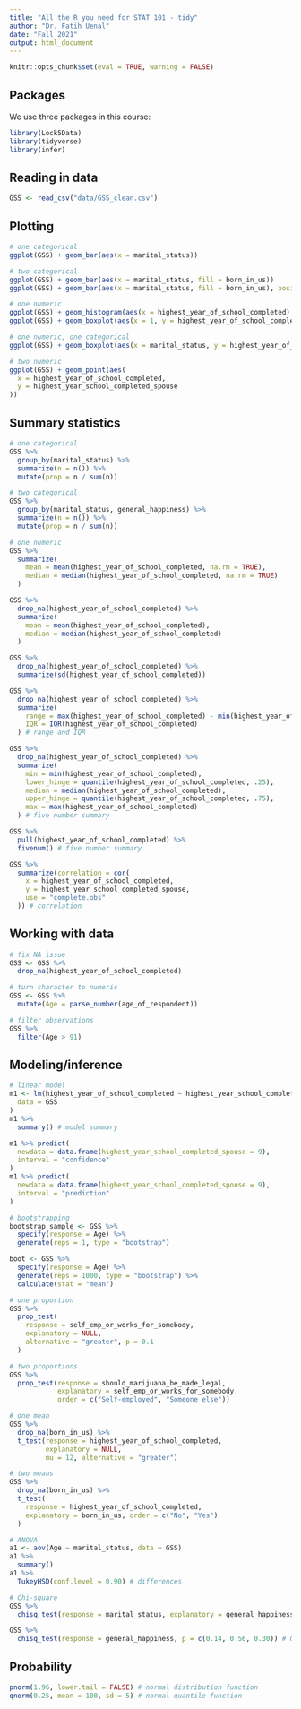 ```yaml
---
title: "All the R you need for STAT 101 - tidy"
author: "Dr. Fatih Uenal"
date: "Fall 2021"
output: html_document
---
```


```r
knitr::opts_chunk$set(eval = TRUE, warning = FALSE)
```

## Packages

We use three packages in this course:

```r
library(Lock5Data)
library(tidyverse)
library(infer)
```

## Reading in data

```r
GSS <- read_csv("data/GSS_clean.csv")
```

## Plotting


```r
# one categorical
ggplot(GSS) + geom_bar(aes(x = marital_status))

# two categorical
ggplot(GSS) + geom_bar(aes(x = marital_status, fill = born_in_us))
ggplot(GSS) + geom_bar(aes(x = marital_status, fill = born_in_us), position = "dodge")

# one numeric
ggplot(GSS) + geom_histogram(aes(x = highest_year_of_school_completed), binwidth = 2)
ggplot(GSS) + geom_boxplot(aes(x = 1, y = highest_year_of_school_completed))

# one numeric, one categorical
ggplot(GSS) + geom_boxplot(aes(x = marital_status, y = highest_year_of_school_completed))

# two numeric
ggplot(GSS) + geom_point(aes(
  x = highest_year_of_school_completed,
  y = highest_year_school_completed_spouse
))
```

## Summary statistics


```r
# one categorical
GSS %>%
  group_by(marital_status) %>%
  summarize(n = n()) %>%
  mutate(prop = n / sum(n))

# two categorical
GSS %>%
  group_by(marital_status, general_happiness) %>%
  summarize(n = n()) %>%
  mutate(prop = n / sum(n))

# one numeric
GSS %>%
  summarize(
    mean = mean(highest_year_of_school_completed, na.rm = TRUE),
    median = median(highest_year_of_school_completed, na.rm = TRUE)
  )

GSS %>%
  drop_na(highest_year_of_school_completed) %>%
  summarize(
    mean = mean(highest_year_of_school_completed),
    median = median(highest_year_of_school_completed)
  )

GSS %>%
  drop_na(highest_year_of_school_completed) %>%
  summarize(sd(highest_year_of_school_completed))

GSS %>%
  drop_na(highest_year_of_school_completed) %>%
  summarize(
    range = max(highest_year_of_school_completed) - min(highest_year_of_school_completed),
    IQR = IQR(highest_year_of_school_completed)
  ) # range and IQR

GSS %>%
  drop_na(highest_year_of_school_completed) %>%
  summarize(
    min = min(highest_year_of_school_completed),
    lower_hinge = quantile(highest_year_of_school_completed, .25),
    median = median(highest_year_of_school_completed),
    upper_hinge = quantile(highest_year_of_school_completed, .75),
    max = max(highest_year_of_school_completed)
  ) # five number summary

GSS %>%
  pull(highest_year_of_school_completed) %>%
  fivenum() # five number summary

GSS %>%
  summarize(correlation = cor(
    x = highest_year_of_school_completed,
    y = highest_year_school_completed_spouse,
    use = "complete.obs"
  )) # correlation
```

## Working with data

```r
# fix NA issue
GSS <- GSS %>%
  drop_na(highest_year_of_school_completed)

# turn character to numeric
GSS <- GSS %>%
  mutate(Age = parse_number(age_of_respondent))

# filter observations
GSS %>%
  filter(Age > 91)
```

## Modeling/inference

```r
# linear model
m1 <- lm(highest_year_of_school_completed ~ highest_year_school_completed_spouse,
  data = GSS
)
m1 %>%
  summary() # model summary

m1 %>% predict(
  newdata = data.frame(highest_year_school_completed_spouse = 9),
  interval = "confidence"
)
m1 %>% predict(
  newdata = data.frame(highest_year_school_completed_spouse = 9),
  interval = "prediction"
)

# bootstrapping
bootstrap_sample <- GSS %>%
  specify(response = Age) %>%
  generate(reps = 1, type = "bootstrap")

boot <- GSS %>%
  specify(response = Age) %>%
  generate(reps = 1000, type = "bootstrap") %>%
  calculate(stat = "mean")

# one proportion
GSS %>%
  prop_test(
    response = self_emp_or_works_for_somebody,
    explanatory = NULL, 
    alternative = "greater", p = 0.1
  )

# two proportions
GSS %>%
  prop_test(response = should_marijuana_be_made_legal, 
            explanatory = self_emp_or_works_for_somebody, 
            order = c("Self-employed", "Someone else"))

# one mean
GSS %>%
  drop_na(born_in_us) %>%
  t_test(response = highest_year_of_school_completed, 
         explanatory = NULL,
         mu = 12, alternative = "greater")

# two means
GSS %>%
  drop_na(born_in_us) %>%
  t_test(
    response = highest_year_of_school_completed,
    explanatory = born_in_us, order = c("No", "Yes")
  )

# ANOVA
a1 <- aov(Age ~ marital_status, data = GSS)
a1 %>% 
  summary()
a1 %>% 
  TukeyHSD(conf.level = 0.90) # differences

# Chi-square
GSS %>%
  chisq_test(response = marital_status, explanatory = general_happiness) # independence

GSS %>%
  chisq_test(response = general_happiness, p = c(0.14, 0.56, 0.30)) # GoF
```

## Probability

```r
pnorm(1.96, lower.tail = FALSE) # normal distribution function
qnorm(0.25, mean = 100, sd = 5) # normal quantile function
```

